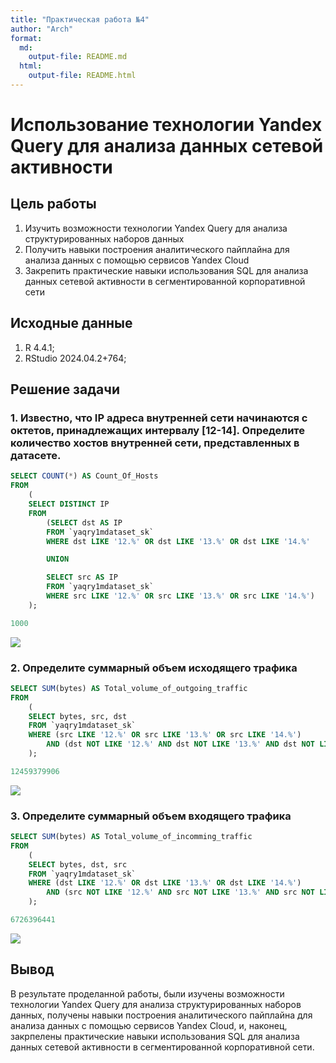 ```yaml
---
title: "Практическая работа №4"
author: "Arch"
format:
  md:
    output-file: README.md
  html: 
    output-file: README.html
---
```


# Использование технологии Yandex Query для анализа данных сетевой активности

## Цель работы

1.  Изучить возможности технологии Yandex Query для анализа структурированных наборов данных
2.  Получить навыки построения аналитического пайплайна для анализа данных с помощью сервисов Yandex Cloud
3.  Закрепить практические навыки использования SQL для анализа данных сетевой активности в сегментированной корпоративной сети

## ️Исходные данные

1.  R 4.4.1;
2.  RStudio 2024.04.2+764;

## Решение задачи

### 1. Известно, что IP адреса внутренней сети начинаются с октетов, принадлежащих интервалу \[12-14\]. Определите количество хостов внутренней сети, представленных в датасете.

```sql
SELECT COUNT(*) AS Count_Of_Hosts
FROM
    (
    SELECT DISTINCT IP
    FROM
        (SELECT dst AS IP
        FROM `yaqry1mdataset_sk`
        WHERE dst LIKE '12.%' OR dst LIKE '13.%' OR dst LIKE '14.%'

        UNION

        SELECT src AS IP
        FROM `yaqry1mdataset_sk`
        WHERE src LIKE '12.%' OR src LIKE '13.%' OR src LIKE '14.%')
    );
```

```r
1000
```

![](./img/1.png)

### 2. Определите суммарный объем исходящего трафика

```sql
SELECT SUM(bytes) AS Total_volume_of_outgoing_traffic
FROM
    (
    SELECT bytes, src, dst
    FROM `yaqry1mdataset_sk`
    WHERE (src LIKE '12.%' OR src LIKE '13.%' OR src LIKE '14.%') 
        AND (dst NOT LIKE '12.%' AND dst NOT LIKE '13.%' AND dst NOT LIKE '14.%')
    );
```

```r
12459379906
```

![](./img/2.png)

### 3. Определите суммарный объем входящего трафика

```sql
SELECT SUM(bytes) AS Total_volume_of_incomming_traffic
FROM
    (
    SELECT bytes, dst, src
    FROM `yaqry1mdataset_sk`
    WHERE (dst LIKE '12.%' OR dst LIKE '13.%' OR dst LIKE '14.%') 
        AND (src NOT LIKE '12.%' AND src NOT LIKE '13.%' AND src NOT LIKE '14.%')
    );
```

```r
6726396441
```

![](./img/3.png)

## ️Вывод

В результате проделанной работы, были изучены возможности технологии Yandex Query для анализа структурированных наборов данных, получены навыки построения аналитического пайплайна для анализа данных с помощью сервисов Yandex Cloud, и, наконец, закрпелены практические навыки использования SQL для анализа данных сетевой активности в сегментированной корпоративной сети.